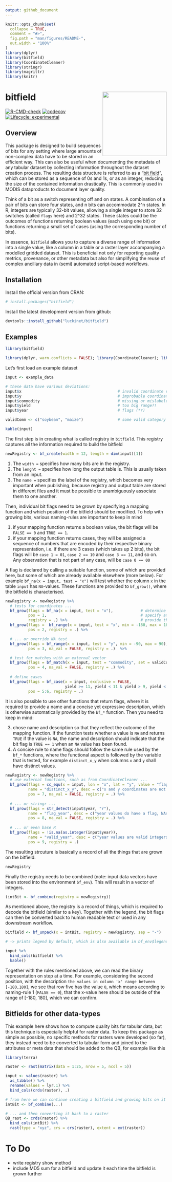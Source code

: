 ```yaml
---
output: github_document
---
```


<!-- README.md is generated from README.Rmd. Please edit that file -->

```r
knitr::opts_chunk$set(
  collapse = TRUE,
  comment = "#>",
  fig.path = "man/figures/README-",
  out.width = "100%"
)
library(dplyr)
library(bitfield)
library(CoordinateCleaner)
library(stringr)
library(magrittr)
library(knitr)
```

# bitfield <a href='https://github.com/luckinet/bitfield/'><img src='man/figures/logo.svg' align="right" height="200" /></a>

<!-- badges: start -->
<!-- [![CRAN\_Status\_Badge](http://www.r-pkg.org/badges/version/)](https://cran.r-project.org/package=) -->
<!-- [![DOI](https://zenodo.org/badge/DOI/)](https://doi.org/) -->

[![R-CMD-check](https://github.com/luckinet/bitfield/workflows/R-CMD-check/badge.svg)](https://github.com/luckinet/bitfield/actions)
[![codecov](https://codecov.io/gh/luckinet/bitfield/branch/master/graph/badge.svg?token=hjppymcGr3)](https://codecov.io/gh/luckinet/bitfield)
[![Lifecycle: experimental](https://img.shields.io/badge/lifecycle-experimental-orange.svg)](https://lifecycle.r-lib.org/articles/stages.html#experimental)

<!-- [![](http://cranlogs.r-pkg.org/badges/grand-total/)](https://cran.r-project.org/package=) -->
<!-- badges: end -->

## Overview

This package is designed to build sequences of bits for any setting where large amounts of non-complex data have to be stored in an efficient way. This can also be useful when documenting the metadata of any tabular dataset by collecting information throughout the dataset creation process. The resulting data structure is referred to as a "[bit field](https://en.wikipedia.org/wiki/Bit_field)", which can be stored as a sequence of 0s and 1s, or as an integer, reducing the size of the contained information drastically. This is commonly used in MODIS dataproducts to document layer quality.

Think of a bit as a switch representing off and on states. A combination of a pair of bits can store four states, and n bits can accommodate 2^n states. In R, integers are typically 32-bit values, allowing a single integer to store 32 switches (called `flags` here) and 2^32 states. These states could be the outcomes of functions returning boolean values (each using one bit) or functions returning a small set of cases (using the corresponding number of bits).

In essence, `bitfield` allows you to capture a diverse range of information into a single value, like a column in a table or a raster layer accompanying a modelled gridded dataset. This is beneficial not only for reporting quality metrics, provenance, or other metadata but also for simplifying the reuse of complex ancillary data in (semi) automated script-based workflows.

## Installation

Install the official version from CRAN:

```r
# install.packages("bitfield")
```

Install the latest development version from github:

```r
devtools::install_github("luckinet/bitfield")
```


## Examples

```r
library(bitfield)

library(dplyr, warn.conflicts = FALSE); library(CoordinateCleaner); library(stringr)
```

Let's first load an example dataset

```r
input <- example_data

# these data have various deviations:
input$x                                          # invalid coordinate value (259)
input$y                                          # improbable coordinate value (0,0)
input$commodity                                  # missing or mislabeled terms ("honey")
input$yield                                      # too big range?!
input$year                                       # flags (*r)

validComm <- c("soybean", "maize")               # some valid category terms

kable(input)
```

The first step is in creating what is called registry in `bitfield`. This registry captures all the information required to build the bitfield

```r
newRegistry <- bf_create(width = 12, length = dim(input)[1])
```

  1. The `width = ` specifies how many bits are in the registry.
  2. The `lenght = ` specifies how long the output table is. This is usually taken from an input.
  3. The `name = ` specifies the label of the registry, which becomes very important when publishing, because registry and output table are stored in different files and it must be possible to unambiguously associate them to one another.

Then, individual bit flags need to be grown by specifying a mapping function and which position of the bitfield should be modified. To help with growing bits, various naming-rules are important to keep in mind

  1. if your mapping function returns a boolean value, the bit flags will be `FALSE == 0` and `TRUE == 1`.
  2. if your mapping function returns cases, they will be assigned a sequence of numbers that are encoded by their respective binary representation, i.e. if there are 3 cases (which takes up 2 bits), the bit flags will be `case 1 = 01`, `case 2 == 10` and `case 3 == 11`, and so on. Any observation that is not part of any case, will be `case 0 == 00`
  
A flag is declared by calling a suitable function, some of which are provided here, but some of which are already available elsewhere (more below). For example `bf_na(x = input, test = "x")` will test whether the column `x` in the table `input` has `NA`-values. These functions are provided to `bf_grow()`, where the bitfield is characterised.

```r
newRegistry <- newRegistry %>%
  # tests for coordinates ...
  bf_grow(flags = bf_na(x = input, test = "x"),            # determine flags
          pos = 1,                                         # specify at which position to store the flag
          registry = .) %>%                                # provide the registry to update
  bf_grow(flags =  bf_range(x = input, test = "x", min = -180, max = 180),
          pos = 2, registry = .) %>%

  # ... or override NA test
  bf_grow(flags = bf_range(x = input, test = "y", min = -90, max = 90),
          pos = 3, na_val = FALSE, registry = .)  %>%

  # test for matches with an external vector
  bf_grow(flags = bf_match(x = input, test = "commodity", set = validComm),
          pos = 4, na_val = FALSE, registry = .) %>%
  
  # define cases
  bf_grow(flags = bf_case(x = input, exclusive = FALSE, 
                          yield >= 11, yield < 11 & yield > 9, yield < 9 & commodity == "maize"),
          pos = 5:6, registry = .)

```

It is also possible to use other functions that return flags, where it is required to provide a name and a concise yet expressive description, which is otherwise automatically provided by the `bf_*` function. Then you need to keep in mind:

  3. chose name and description so that they reflect the outcome of the mapping function. If the function tests whether a value is `NA` and returns `TRUE` if the value is `NA`, the name and description should indicate that the bit flag is `TRUE == 1` when an `NA` value has been found.
  4. A concise rule to name flags should follow the same rule used by the `bf_*` functions, where the functional aspect is followed by the variable that is tested, for example `distinct_x_y` when columns `x` and `y` shall have distinct values.

```r
newRegistry <- newRegistry %>%
  # use external functions, such as from CoordinateCleaner ...
  bf_grow(flags = cc_equ(x = input, lon = "x", lat = "y", value = "flagged"), 
          name = "distinct_x_y", desc = c("x and y coordinates are not identical, NAs are FALSE"),
          pos = 7, na_val = FALSE, registry = .) %>%
  
  # ... or stringr ...
  bf_grow(flags = str_detect(input$year, "r"), 
          name = "flag_year", desc = c("year values do have a flag, NAs are FALSE"),
          pos = 8, na_val = FALSE, registry = .) %>%
  
  # ... or even base R
  bf_grow(flags = !is.na(as.integer(input$year)), 
          name = "valid_year", desc = c("year values are valid integers"),
          pos = 9, registry = .)
```

The resulting strcuture is basically a record of all the things that are grown on the bitfield.

```r
newRegistry
```

Finally the registry needs to be combined (note: input data vectors have been stored into the environment `bf_env`). This will result in a vector of integers.

```r
(intBit <- bf_combine(registry = newRegistry))
```

As mentioned above, the registry is a record of things, which is required to decode the bitfield (similar to a key). Together with the legend, the bit flags can then be converted back to human readable text or used in any downstream workflow.

```r
bitfield <- bf_unpack(x = intBit, registry = newRegistry, sep = "-")

# -> prints legend by default, which is also available in bf_env$legend

input %>% 
  bind_cols(bitfield) %>% 
  kable()
```

Together with the rules mentioned above, we can read the binary representation on step at a time. For example, considering the second position, with the description `the values in column 'x' range between [-180,180]`, we see that row five has the value `0`, which means according to naming-rule 1 (`FALSE == 0`), that the x-value here should be outside of the range of [-180, 180], which we can confirm.


## Bitfields for other data-types

This example here shows how to compute quality bits for tabular data, but this technique is especially helpful for raster data. To keep this package as simple as possible, no specific methods for rasters were developed (so far), they instead need to be converted to tabular form and joined to the attributes or meta data that should be added to the QB, for example like this

```r
library(terra)

raster <- rast(matrix(data = 1:25, nrow = 5, ncol = 5))

input <- values(raster) %>% 
  as_tibble() %>% 
  rename(values = lyr.1) %>% 
  bind_cols(crds(raster), .)

# from here we can continue creating a bitfield and growing bits on it just like shown above...
intBit <- bf_combine(...)

# ... and then converting it back to a raster
QB_rast <- crds(raster) %>% 
  bind_cols(intBit) %>% 
  rast(type = "xyz", crs = crs(raster), extent = ext(raster))
```


# To Do

- write registry show method
- include MD5 sum for a bitfield and update it each time the bitfield is grown further
